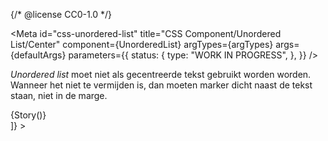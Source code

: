 {/* @license CC0-1.0 */}


<Meta
  id="css-unordered-list"
  title="CSS Component/Unordered List/Center"
  component={UnorderedList}
  argTypes={argTypes}
  args={defaultArgs}
  parameters={{
    status: {
      type: "WORK IN PROGRESS",
    },
  }}
/>

_Unordered list_ moet niet als gecentreerde tekst gebruikt worden worden. Wanneer het niet te vermijden is, dan moeten marker dicht naast de tekst staan, niet in de marge.

<Canvas>
  <Story
    name="Center"
    args={{
      center: true,
      items: [
        {
          children: "The Quick Brown Fox",
        },
        {
          children: "Jumps",
        },
        {
          children: "Over The Lazy Dog",
        },
      ],
    }}
    decorators={[(Story) => <div style={{ "text-align": "center" }}>{Story()}</div>]}
  ></Story>
</Canvas>

<ArgsTable story="Center" />
